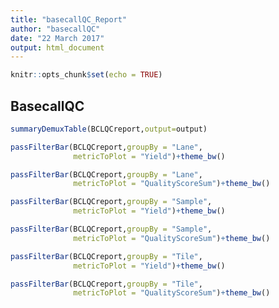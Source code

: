 ```yaml
---
title: "basecallQC_Report"
author: "basecallQC"
date: "22 March 2017"
output: html_document
---
```


```r
knitr::opts_chunk$set(echo = TRUE)
```

## BasecallQC


```r
summaryDemuxTable(BCLQCreport,output=output)
```

```r
passFilterBar(BCLQCreport,groupBy = "Lane",
              metricToPlot = "Yield")+theme_bw()

passFilterBar(BCLQCreport,groupBy = "Lane",
              metricToPlot = "QualityScoreSum")+theme_bw()
```

```r
passFilterBar(BCLQCreport,groupBy = "Sample",
              metricToPlot = "Yield")+theme_bw()

passFilterBar(BCLQCreport,groupBy = "Sample",
              metricToPlot = "QualityScoreSum")+theme_bw()
```

```r
passFilterBar(BCLQCreport,groupBy = "Tile",
              metricToPlot = "Yield")+theme_bw()

passFilterBar(BCLQCreport,groupBy = "Tile",
              metricToPlot = "QualityScoreSum")+theme_bw()
```

